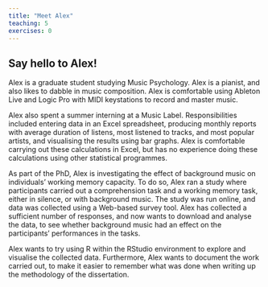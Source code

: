 ```yaml
---
title: "Meet Alex"
teaching: 5
exercises: 0
---
```


## Say hello to Alex!

Alex is a graduate student studying Music Psychology. Alex is a pianist, and also likes to dabble in music composition. Alex is comfortable using Ableton Live and Logic Pro with MIDI keystations to record and master music.

Alex also spent a summer interning at a Music Label. Responsibilities included entering data in an Excel spreadsheet, producing monthly reports with average duration of listens, most listened to tracks, and most popular artists, and visualising the results using bar graphs. Alex is comfortable carrying out these calculations in Excel, but has no experience doing these calculations using other statistical programmes.

As part of the PhD, Alex is investigating the effect of background music on individuals' working memory capacity. To do so, Alex ran a study where participants carried out a comprehension task and a working memory task, either in silence, or with background music. The study was run online, and data was collected using a Web-based survey tool. Alex has collected a sufficient number of responses, and now wants to download and analyse the data, to see whether background music had an effect on the participants' performances in the tasks. 

Alex wants to try using R within the RStudio environment to explore and visualise the collected data. Furthermore, Alex wants to document the work carried out, to make it easier to remember what was done when writing up the methodology of the dissertation.

